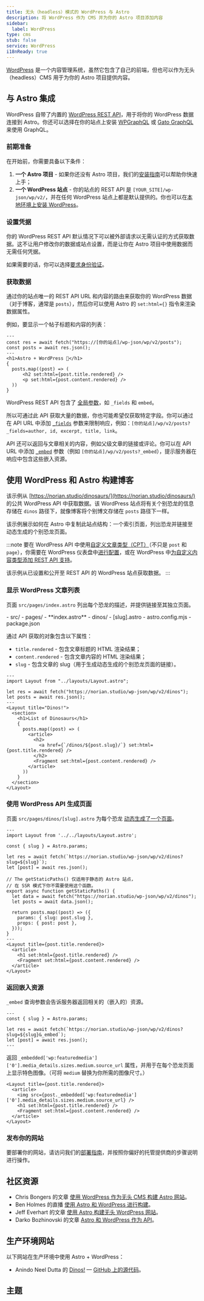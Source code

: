 ```yaml
---
title: 无头（headless）模式的 WordPress 与 Astro
description: 将 WordPress 作为 CMS 并为你的 Astro 项目添加内容
sidebar:
  label: WordPress
type: cms
stub: false
service: WordPress
i18nReady: true
---
```


[WordPress](https://wordpress.org/) 是一个内容管理系统，虽然它包含了自己的前端，但也可以作为无头（headless）CMS 用于为你的 Astro 项目提供内容。

## 与 Astro 集成

WordPress 自带了内置的 [WordPress REST API](https://developer.wordpress.org/rest-api/)，用于将你的 WordPress 数据连接到 Astro。你还可以选择在你的站点上安装 [WPGraphQL](https://wordpress.org/plugins/wp-graphql/) 或 [Gato GraphQL](https://wordpress.org/plugins/gatographql/) 来使用 GraphQL。

### 前期准备

在开始前，你需要具备以下条件：

1. **一个 Astro 项目** - 如果你还没有 Astro 项目，我们的[安装指南](/zh-cn/install-and-setup/)可以帮助你快速上手；
2. **一个 WordPress 站点** - 你的站点的 REST API 是 `[YOUR_SITE]/wp-json/wp/v2/`，并在任何 WordPress 站点上都是默认提供的。你也可以在[本地环境上安装 WordPress](https://wordpress.org/support/article/installing-wordpress-on-your-own-computer/)。

### 设置凭据

你的 WordPress REST API 默认情况下可以被外部请求以无需认证的方式获取数据。这不让用户修改你的数据或站点设置，而是让你在 Astro 项目中使用数据而无需任何凭据。

如果需要的话，你可以选择[要求身份验证](https://developer.wordpress.org/rest-api/frequently-asked-questions/#require-authentication-for-all-requests)。

### 获取数据

通过你的站点唯一的 REST API URL 和内容的路由来获取你的 WordPress 数据（对于博客，通常是 `posts`），然后你可以使用 Astro 的 `set:html={}` 指令来渲染数据属性。

例如，要显示一个帖子标题和内容的列表：

```astro title="src/pages/index.astro"
---
const res = await fetch("https://[你的站点]/wp-json/wp/v2/posts");
const posts = await res.json();
---
<h1>Astro + WordPress 🚀</h1>
{
  posts.map((post) => (
      <h2 set:html={post.title.rendered} />
      <p set:html={post.content.rendered} />
  ))
}
```

WordPress REST API 包含了 [全局参数](https://developer.wordpress.org/rest-api/using-the-rest-api/global-parameters/)，如 `_fields` 和 `embed`。

所以可通过此 API 获取大量的数据，你也可能希望仅获取特定字段。你可以通过在 API URL 中添加 [`_fields`](https://developer.wordpress.org/rest-api/using-the-rest-api/global-parameters/#_fields) 参数来限制响应，例如：`[你的站点]/wp/v2/posts?_fields=author, id, excerpt, title, link`。

API 还可以返回与文章相关的内容，例如父级文章的链接或评论。你可以在 API URL 中添加 [`_embed`](https://developer.wordpress.org/rest-api/using-the-rest-api/global-parameters/#_embed) 参数（例如 `[你的站点]/wp/v2/posts?_embed`），提示服务器在响应中包含这些嵌入资源。

## 使用 WordPress 和 Astro 构建博客

该示例从 [https://norian.studio/dinosaurs/](https://norian.studio/dinosaurs/) 的公共 WordPress API 中获取数据。该 WordPress 站点将有关个别恐龙的信息存储在 `dinos` 路径下，就像博客将个别博文存储在 `posts` 路径下一样。

该示例展示如何在 Astro 中复制此站点结构：一个索引页面，列出恐龙并链接至动态生成的个别恐龙页面。

:::note
要在 WordPress API 中使用[自定义文章类型（CPT）](https://learn.wordpress.org/lesson-plan/custom-post-types/)（不只是 `post` 和 `page`），你需要在 WordPress 仪表盘中[进行配置](https://stackoverflow.com/questions/48536646/how-can-i-get-data-from-custom-post-type-using-wp-rest-api)，或在 WordPress 中[为自定义内容类型添加 REST API 支持](https://developer.wordpress.org/rest-api/extending-the-rest-api/adding-rest-api-support-for-custom-content-types/)。

该示例从已设置和公开至 REST API 的 WordPress 站点获取数据。
:::

### 显示 WordPress 文章列表

页面 `src/pages/index.astro` 列出每个恐龙的描述，并提供链接至其独立页面。

<FileTree title="Project Structure">
- src/
  - pages/
    - **index.astro**
    - dinos/
      - [slug].astro
- astro.config.mjs
- package.json
</FileTree>

通过 API 获取的对象包含以下属性：

-  `title.rendered` - 包含文章标题的 HTML 渲染结果；
-  `content.rendered` - 包含文章内容的 HTML 渲染结果；
-  `slug` - 包含文章的 slug（用于生成动态生成的个别恐龙页面的链接）。

```astro title="/src/pages/index.astro"
---
import Layout from "../layouts/Layout.astro";

let res = await fetch("https://norian.studio/wp-json/wp/v2/dinos");
let posts = await res.json();
---
<Layout title="Dinos!">
  <section>
    <h1>List of Dinosaurs</h1>
    {
      posts.map((post) => (
        <article>
          <h2>
            <a href={`/dinos/${post.slug}/`} set:html={post.title.rendered} />
          </h2>
          <Fragment set:html={post.content.rendered} />
        </article>
      ))
    }
  </section>
</Layout>
```

### 使用 WordPress API 生成页面

页面 `src/pages/dinos/[slug].astro` 为每个恐龙 [动态生成了一个页面](/zh-cn/guides/routing/#动态路由)。

```astro title="/src/pages/dinos/[slug].astro"
---
import Layout from '../../layouts/Layout.astro';

const { slug } = Astro.params;

let res = await fetch(`https://norian.studio/wp-json/wp/v2/dinos?slug=${slug}`);
let [post] = await res.json();

// The getStaticPaths() 仅适用于静态的 Astro 站点，
// 在 SSR 模式下你不需要使用这个函数。
export async function getStaticPaths() {
  let data = await fetch("https://norian.studio/wp-json/wp/v2/dinos");
  let posts = await data.json();

  return posts.map((post) => ({
    params: { slug: post.slug },
    props: { post: post },
  }));
}
---
<Layout title={post.title.rendered}>
  <article>
    <h1 set:html={post.title.rendered} />
    <Fragment set:html={post.content.rendered} />
  </article>
</Layout>
```

### 返回嵌入资源

`_embed` 查询参数会告诉服务器返回相关的（嵌入的）资源。

```astro title="src/pages/dinos/[slug].astro" /&_embed/
---
const { slug } = Astro.params;

let res = await fetch(`https://norian.studio/wp-json/wp/v2/dinos?slug=${slug}&_embed`);
let [post] = await res.json();
---
```

返回 `_embedded['wp:featuredmedia']['0'].media_details.sizes.medium.source_url` 属性，并用于在每个恐龙页面上显示特色图像。（可将 `medium` 替换为你所需的图像尺寸。）

```astro title="/src/pages/dinos/[slug].astro" {3}
<Layout title={post.title.rendered}>
  <article>
    <img src={post._embedded['wp:featuredmedia']['0'].media_details.sizes.medium.source_url} />
    <h1 set:html={post.title.rendered} />
    <Fragment set:html={post.content.rendered} />
  </article>
</Layout>
```

### 发布你的网站

要部署你的网站，请访问我们的[部署指南](/zh-cn/guides/deploy/)，并按照你偏好的托管提供商的步骤说明进行操作。

## 社区资源

-  Chris Bongers 的文章 [使用 WordPress 作为无头 CMS 构建 Astro 网站](https://blog.openreplay.com/building-an-astro-website-with-wordpress-as-a-headless-cms/)。
-  Ben Holmes 的直播 [使用 Astro 和 WordPress 进行构建](https://www.youtube.com/watch?v=Jstqgklvfnc)。
-  Jeff Everhart 的文章 [使用 Astro 构建无头 WordPress 网站](https://developers.wpengine.com/blog/building-a-headless-wordpress-site-with-astro)。
-  Darko Bozhinovski 的文章 [Astro 和 WordPress 作为 API](https://darko.io/posts/wp-as-an-api/)。

## 生产环境网站

以下网站在生产环境中使用 Astro + WordPress：

-  Anindo Neel Dutta 的 [Dinos!](https://wc-dinos.netlify.app/) — [GitHub 上的源代码](https://github.com/leen-neel/astro-wordpress)。

## 主题

<Grid>
  <Card title="Astro WordPress Starter" href="https://astro.build/themes/details/astro-wordpress-starter/" thumbnail="astro-wordpress-starter.png"/>
</Grid>
